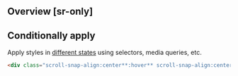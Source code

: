 ## Overview [sr-only]
<Overview/>

## Conditionally apply
Apply styles in [different states](/docs/states-and-queries) using selectors, media queries, etc.
```html
<div class="scroll-snap-align:center**:hover** scroll-snap-align:center**@sm** scroll-snap-align:center**@dark** scroll-snap-align:center**@print**">…</div>
```

